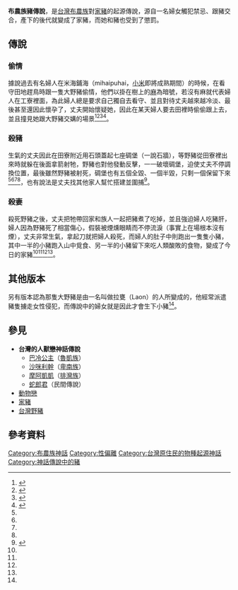 '''布農族豬傳說'''，是[[台灣|台灣]][[布農族|布農族]]對[[家豬|家豬]]的起源傳說，源自一名婦女觸犯禁忌、跟豬交合，產下的後代就變成了家豬，而她和豬也受到了懲罰。
==傳說==
===偷情===
據說過去有名婦人在米海鋪海（mihaipuhai，[[小米|小米]]即將成熟期間）的時候，在看守田地趕鳥時跟一隻大野豬偷情，他們以掛在樹上的[[麻|麻]]為暗號，若沒有麻就代表婦人在工寮裡面，為此婦人總是要求自己獨自去看守、並且對待丈夫越來越冷淡、最後甚至還因此懷孕了，丈夫開始懷疑她，因此在某天婦人要去田裡時偷偷跟上去，並且撞見她跟大野豬交媾的場景<ref name="蕃族調查報告書">{{cite book|last=|first=|date=2008-05|title=蕃族調查報告書 第六冊|url=https://www.govbooks.com.tw/books/69654|location=|publisher=中央研究院民族學研究所|page=|isbn=9789860135541|author=台灣總督府臨時台灣舊慣調查會|access-date=2020-09-01|archive-date=2020-04-06|archive-url=https://web.archive.org/web/20200406225119/https://www.govbooks.com.tw/books/69654|dead-url=no}}</ref><ref name="布農: 傳說故事及其早期生活習俗">{{cite web|author=方有水、印莉敏|title=布農: 傳說故事及其早期生活習俗|url=https://www.sanmin.com.tw/Product/index/000296380|publisher=玉山國家公園管理處|isbn=9789570065299|accessdate=1995|archive-date=2020-11-26|archive-url=https://web.archive.org/web/20201126224249/https://www.sanmin.com.tw/Product/index/000296380|dead-url=no}}</ref><ref name="原語による台灣高砂族傳說集">{{cite book|last=|first=|date=1935|title=原語による台灣高砂族傳說集|work=|url=http://www.smcbook.com.tw/smc/index.php?route=product/product&product_id=200|location=|publisher=南天書局|page=|isbn=9789576383045|author=小川尚義、淺井惠倫|access-date=2021-09-26|archive-date=2020-10-17|archive-url=https://web.archive.org/web/20201017010908/http://www.smcbook.com.tw/smc/index.php?route=product%2Fproduct&product_id=200|dead-url=yes}}</ref><ref name="臺灣原住民的母語傳說">{{cite web|author=陳千武|title=臺灣原住民的母語傳說|url=https://www.books.com.tw/products/0010228710|publisher=臺原|isbn=9579261105|accessdate=1990-10-15|archive-date=2019-08-06|archive-url=https://web.archive.org/web/20190806055624/https://www.books.com.tw/products/0010228710|dead-url=no}}</ref>。
===殺豬===
生氣的丈夫因此在田寮附近用石頭蓋起七座碉堡（一說石牆），等野豬從田寮裡出來時就躲在後面拿箭射牠，野豬也對他發動反擊，一一破壞碉堡，迫使丈夫不停調換位置，最後雖然野豬被射死，碉堡也有五個全毀、一個半毀，只剩一個保留下來<ref name="蕃族調查報告書"/><ref name="布農: 傳說故事及其早期生活習俗"/><ref name="原語による台灣高砂族傳說集"/><ref name="臺灣原住民的母語傳說"/>，也有說法是丈夫找其他家人幫忙搭建並圍捕<ref name="布農族神話與傳說">{{cite web|author=達西烏拉彎‧畢馬|title=布農族神話與傳說|url=https://www.books.com.tw/products/0010228710|publisher=晨星|isbn=9574554740|accessdate=2003-08-01|archive-date=2019-08-06|archive-url=https://web.archive.org/web/20190806055624/https://www.books.com.tw/products/0010228710|dead-url=no}}</ref>。

===殺妻===
殺死野豬之後，丈夫把牠帶回家和族人一起把豬煮了吃掉，並且強迫婦人吃豬肝，婦人因為野豬死了相當傷心，假裝被煙燻眼睛而不停流淚（事實上在場根本沒有煙），丈夫非常生氣，拿起刀就把婦人殺死，而婦人的肚子中則跑出一隻隻小豬，其中一半的小豬跑入山中覓食、另一半的小豬留下來吃人類酸敗的食物，變成了今日的家豬<ref name="蕃族調查報告書"/><ref name="布農: 傳說故事及其早期生活習俗"/><ref name="原語による台灣高砂族傳說集"/><ref name="臺灣原住民的母語傳說"/>。
==其他版本==
另有版本認為那隻大野豬是由一名叫做拉甕（Laon）的人所變成的，他經常派遣豬隻擄走女性侵犯，而傳說中的婦女就是因此才會生下小豬<ref name="蕃族調查報告書"/>。
==參見==
*'''台灣的人獸戀神話傳說'''
**[[巴冷公主|巴冷公主]]（[[魯凱族|魯凱族]]）
**[[沙咪利幹|沙咪利幹]]（[[卑南族|卑南族]]）
**[[摩阿凱凱|摩阿凱凱]]（[[排灣族|排灣族]]）
**[[蛇郎君|蛇郎君]]（民間傳說）
*[[動物戀|動物戀]]
*[[家豬|家豬]]
*[[台灣野豬|台灣野豬]]

==參考資料==
{{reflist}}

[[Category:布農族神話|Category:布農族神話]]
[[Category:性偏離|Category:性偏離]]

[[Category:台灣原住民的物種起源神話|Category:台灣原住民的物種起源神話]]
[[Category:神話傳說中的豬|Category:神話傳說中的豬]]
